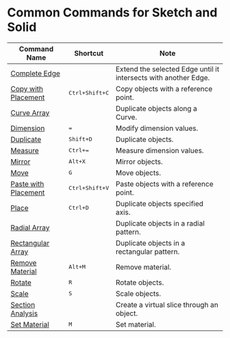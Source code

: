 # Common Commands for Sketch and Solid

| Command Name                                         | Shortcut                    | Note                                       |
| ---------------------------------------------------- | --------------------------- | ------------------------------------------ |
| [Complete Edge](/common/complete-edge)               |                             | Extend the selected Edge until it intersects with another Edge.       |
| [Copy with Placement](/common/copy-with-placement)   | <kbd>Ctrl+Shift+C</kbd>     | Copy objects with a reference point.       |
| [Curve Array](/common/curve-array)                   |                             | Duplicate objects along a Curve.           |
| [Dimension](/common/dimension)                       | <kbd>=</kbd>                | Modify dimension values.                   |
| [Duplicate](/common/duplicate)                       | <kbd>Shift+D</kbd>          | Duplicate objects.                         |
| [Measure](/common/measure)                           | <kbd>Ctrl+=</kbd>           | Measure dimension values.                  |
| [Mirror](/common/mirror)                             | <kbd>Alt+X</kbd>            | Mirror objects.                            |
| [Move](/common/move)                                 | <kbd>G</kbd>                | Move objects.                              |
| [Paste with Placement](/common/paste-with-placement) | <kbd>Ctrl+Shift+V</kbd>     | Paste objects with a reference point.      |
| [Place](/common/place)                               | <kbd>Ctrl+D</kbd>           | Duplicate objects specified axis.          |
| [Radial Array](/common/radial-array)                 |                             | Duplicate objects in a radial pattern.     |
| [Rectangular Array](/common/rectangular-array)       |                             | Duplicate objects in a rectangular pattern.|
| [Remove Material](/common/remove-material)           | <kbd>Alt+M</kbd>            | Remove material.                           |
| [Rotate](/common/rotate)                             | <kbd>R</kbd>                | Rotate objects.                            |
| [Scale](/common/scale)                               | <kbd>S</kbd>                | Scale objects.                             |
| [Section Analysis](/common/section-analysis)         |                             | Create a virtual slice through an object.  |
| [Set Material](/common/set-material)                 | <kbd>M</kbd>                | Set material.                              |
